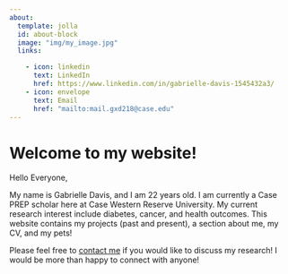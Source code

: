 ```yaml
---
about:
  template: jolla
  id: about-block
  image: "img/my_image.jpg"
  links:

    - icon: linkedin
      text: LinkedIn
      href: https://www.linkedin.com/in/gabrielle-davis-1545432a3/
    - icon: envelope
      text: Email
      href: "mailto:mail.gxd218@case.edu"  
---
```


::: {#about-block}
:::

# Welcome to my website!

Hello Everyone, 

My name is Gabrielle Davis, and I am 22 years old. I am currently a Case PREP scholar here at Case Western Reserve University. My current research interest include diabetes, cancer, and health outcomes. This website contains my projects (past and present), a section about me, my CV, and my pets!

Please feel free to [contact me](mailto:mail.gxd218@case.edu) if you would like to discuss my research! I would be more than happy to connect with anyone! 



